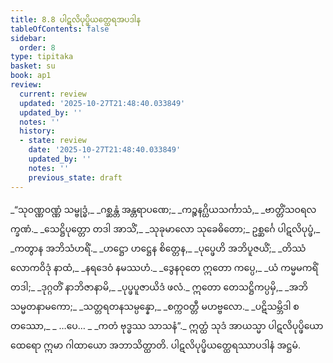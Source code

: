 ```yaml
---
title: 8.8 ပါဋလိပုပ္ဖိယတ္ထေရအပဒါန
tableOfContents: false
sidebar:
  order: 8
type: tipitaka
basket: su
book: ap1
review:
  current: review
  updated: '2025-10-27T21:48:40.033849'
  updated_by: ''
  notes: ''
  history:
  - state: review
    date: '2025-10-27T21:48:40.033849'
    updated_by: ''
    notes: ''
    previous_state: draft
---
```



<ReviewStatus review={frontmatter.review} showDetails={true} />

<HypothesisAnnotation frontmatter={frontmatter} />

<DynamicBreadcrumb />

<Division number="36" book="ap1" e="ch" v="20" p="135">

<Paragraph number="1638" type="verses" book="ap1">
_“သုဝဏ္ဏဝဏ္ဏံ သမ္ဗုဒ္ဓံ,_  
_ဂစ္ဆန္တံ အန္တရာပဏေ;_  
_ကဉ္စနဂ္ဃိယသင်္ကာသံ,_  
_ဗာတ္တိံသဝရလက္ခဏံ._  

</Paragraph>

</Division>
<Division number="37" book="ap1" e="ch" v="20" p="136">

<Paragraph number="1639" type="verses" book="ap1">
_သေဋ္ဌိပုတ္တော တဒါ အာသိံ,_  
_သုခုမာလော သုခေဓိတော;_  
ဥစ္ဆင်္ဂေ ပါဋလိပုပ္ဖံ,_  
_ကတွာန အဘိသံဟရိံ._  

</Paragraph>

</Division>
<Division number="38" book="ap1" e="ch" v="20" p="136">

<Paragraph number="1640" type="verses" book="ap1">
_ဟဋ္ဌော ဟဋ္ဌေန စိတ္တေန,_  
_ပုပ္ဖေဟိ အဘိပူဇယိံ;_  
_တိဿံ လောကဝိဒုံ နာထံ,_  
_နရဒေဝံ နမဿဟံ._  

</Paragraph>

</Division>
<Division number="39" book="ap1" e="ch" v="20" p="136">

<Paragraph number="1641" type="verses" book="ap1">
_ဒွေနဝုတေ ဣတော ကပ္ပေ,_  
_ယံ ကမ္မမကရိံ တဒါ;_  
_ဒုဂ္ဂတိံ နာဘိဇာနာမိ,_  
_ပုပ္ဖပူဇာယိဒံ ဖလံ._  

</Paragraph>

</Division>
<Division number="40" book="ap1" e="ch" v="20" p="136">

<Paragraph number="1642" type="verses" book="ap1">
ဣတော တေသဋ္ဌိကပ္ပမှိ,_  
_အဘိသမ္မတနာမကော;_  
_သတ္တရတနသမ္ပန္နော,_  
_စက္ကဝတ္တီ မဟဗ္ဗလော._  

</Paragraph>

</Division>
<Division number="41" book="ap1" e="ch" v="20" p="136">

<Paragraph number="1643" type="verses" book="ap1">
_ပဋိသမ္ဘိဒါ စတဿော,_  
_ …ပေ… _  
_ကတံ ဗုဒ္ဓဿ သာသနံ”._  

</Paragraph>

<Paragraph number="1644" book="ap1">
ဣတ္ထံ သုဒံ အာယသ္မာ ပါဋလိပုပ္ဖိယော ထေရော ဣမာ ဂါထာယော အဘာသိတ္ထာတိ.

</Paragraph>
</Division>

<Paragraph number="1645" type="center" book="ap1">
ပါဋလိပုပ္ဖိယတ္ထေရဿာပဒါနံ အဋ္ဌမံ.
</Paragraph>